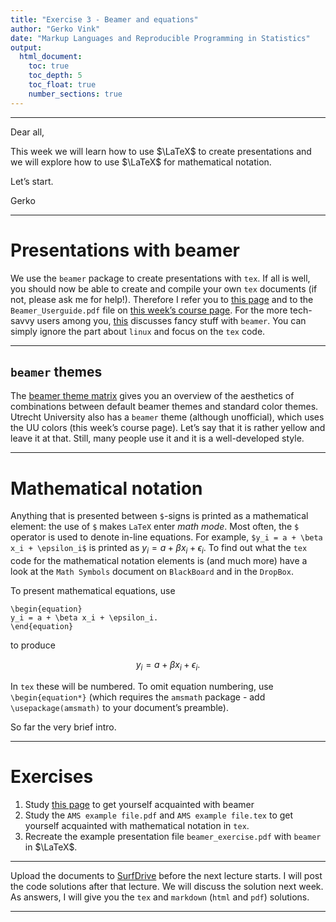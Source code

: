 ```yaml
---
title: "Exercise 3 - Beamer and equations"
author: "Gerko Vink"
date: "Markup Languages and Reproducible Programming in Statistics"
output: 
  html_document:
    toc: true
    toc_depth: 5
    toc_float: true
    number_sections: true
---
```


---

Dear all, 

This week we will learn how to use $\LaTeX$ to create presentations and we will explore how to use $\LaTeX$ for mathematical notation. 

Let's start. 

Gerko

---

# Presentations with beamer
We use the `beamer` package to create presentations with `tex`. If all is well, you should now be able to create and compile your own `tex` documents (if not, please ask me for help!). Therefore I refer you to [this page](http://userpages.umbc.edu/~rostamia/beamer/) and to the `Beamer_Userguide.pdf` file on [this week's course page](). For the more tech-savvy users among you, [this](http://www.math-linux.com/latex-26/article/how-to-make-a-presentation-with-latex-introduction-to-beamer) discusses fancy stuff with `beamer`. You can simply ignore the part about `linux` and focus on the `tex` code. 

---

## `beamer` themes
The [beamer theme matrix](https://www.hartwork.org/beamer-theme-matrix/) gives you an overview of the aesthetics of combinations between default beamer themes and standard color themes. Utrecht University also has a `beamer` theme (although unofficial), which uses the UU colors (this week's course page). Let's say that it is rather yellow and leave it at that. Still, many people use it and it is a well-developed style. 

---

# Mathematical notation
Anything that is presented between `$`-signs is printed as a mathematical element: the use of `$` makes `LaTeX` enter *math mode*. Most often, the `$` operator is used to denote in-line equations. For example, `$y_i = a + \beta x_i + \epsilon_i$` is printed as $y_i = a + \beta x_i + \epsilon_i$. To find out what the `tex` code for the mathematical notation elements is (and much more) have a look at the `Math Symbols` document on `BlackBoard` and in the `DropBox`.  

To present mathematical equations, use

    \begin{equation}
    y_i = a + \beta x_i + \epsilon_i.
    \end{equation}

to produce

$$y_i = a + \beta x_i + \epsilon_i.$$

In `tex` these will be numbered. To omit equation numbering, use `\begin{equation*}` (which requires the `amsmath` package - add `\usepackage(amsmath)` to your document's preamble). 

So far the very brief intro. 

---

# Exercises
1. Study [this page](http://userpages.umbc.edu/~rostamia/beamer/) to get yourself acquainted with beamer
2. Study the `AMS example file.pdf` and `AMS example file.tex` to get yourself acquainted with mathematical notation in `tex`. 
3. Recreate the example presentation file `beamer_exercise.pdf` with `beamer` in $\LaTeX$. 

---

Upload the documents to [SurfDrive](https://surfdrive.surf.nl/files/index.php/s/tiBnPyIZy8B9w73) before the next lecture starts. I will post the code solutions after that lecture. We will discuss the solution next week. As answers, I will give you the `tex` and `markdown` (`html` and `pdf`) solutions. 

---
